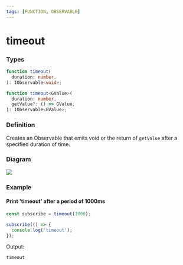 ```yaml
---
tags: [FUNCTION, OBSERVABLE]
---
```


# timeout

### Types

```ts
function timeout(
  duration: number,
): IObservable<void>;

function timeout<GValue>(
  duration: number,
  getValue?: () => GValue,
): IObservable<GValue>;
```

### Definition

Creates an Observable that emits void or the return of `getValue` after a specified duration of time.

### Diagram

![](example-diagram.svg)

### Example

#### Print 'timeout' after a period of 1000ms

```ts
const subscribe = timeout(1000);

subscribe(() => {
  console.log('timeout');
});
```

Output:

```text
timeout
```

